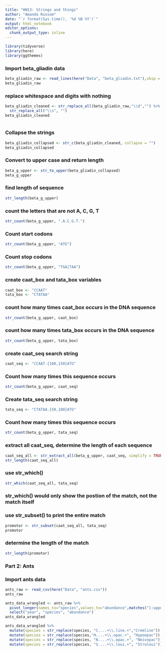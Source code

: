 ```yaml
---
title: "HW13: Strings and things"
author: "Amanda Russom"
date: "`r format(Sys.time(), '%d %B %Y')`"
output: html_notebook
editor_options:
  chunk_output_type: inline
---
```


```r
library(tidyverse)
library(here)
library(ggthemes)
```

### Import beta_gliadin data
```r
beta_gliadin_raw <- read_lines(here("Data", "beta_gliadin.txt"),skip = 1)
beta_gliadin_raw
```

### replace whitespace and digits with nothing
```r
beta_gliadin_cleaned <- str_replace_all(beta_gliadin_raw,"\\d","") %>% 
  str_replace_all("\\s", "")
beta_gliadin_cleaned
  
```
### Collapse the strings
```r
beta_gliadin_collapsed <- str_c(beta_gliadin_cleaned, collapse = "")
beta_gliadin_collapsed
```

### Convert to upper case and return length
```r
beta_g_upper <- str_to_upper(beta_gliadin_collapsed) 
beta_g_upper
```
### find length of sequence
```r
str_length(beta_g_upper)
```


### count the letters that are not A, C, G, T
```r
str_count(beta_g_upper, ".A.C.G.T.")
```
### Count start codons 
```r
str_count(beta_g_upper, "ATG")
```
### Count stop codons
```r
str_count(beta_g_upper, "TGA|TAA")
```
### create caat_box and tata_box variables
```r
caat_box <- "CCAAT"
tata_box <- "CTATAA"

```
### count how many times caat_box occurs in the DNA sequence
```r
str_count(beta_g_upper, caat_box)
```
### count how many times tata_box occurs in the DNA sequence
```r
str_count(beta_g_upper, tata_box)
```
### create caat_seq search string

```r
caat_seq <- "CCAAT.{100,150}ATG"
```
### Count how many times this sequence occurs
```r
str_count(beta_g_upper, caat_seq)
```

### Create tata_seq search string
```r
tata_seq <- "CTATAA.{50,100}ATG"
```
### Count how many times this sequence occurs
```r
str_count(beta_g_upper, tata_seq)
```
### extract all caat_seq, determine the length of each sequence
```r
caat_seq_all <- str_extract_all(beta_g_upper, caat_seq, simplify = TRUE)
str_length(caat_seq_all)
```
### use str_which() 
```r
str_which(caat_seq_all, tata_seq)

```
### str_which() would only show the postion of the match, not the match itself

### use str_subset() to print the entire match
```r
promotor <- str_subset(caat_seq_all, tata_seq)
promotor
```
### determine the length of the match
```r
str_length(promotor)
```
### Part 2: Ants

### Import ants data
```r
ants_raw <- read_csv(here("Data", "ants.csv"))
ants_raw
```
```r
ants_data_wrangled <- ants_raw %>% 
  pivot_longer(names_to="species",values_to="abundance",matches("[:upper:].+\\.[:lower:].+", ignore.case = FALSE)) %>% 
  select("year", "species", "abundance")
ants_data_wrangled
```

```r
ants_data_wrangled %>% 
  mutate(species = str_replace(species, "C....+\\.line.+","Cremline")) %>% 
  mutate(species = str_replace(species,"H....+\\.opac.+", "Hypoopac")) %>% 
  mutate(species = str_replace(species, "N....+\\.opac.+", "Neivopac")) %>% 
  mutate(species = str_replace(species, "S....+\\.loui.+", "Struloui")) %>% 
```

